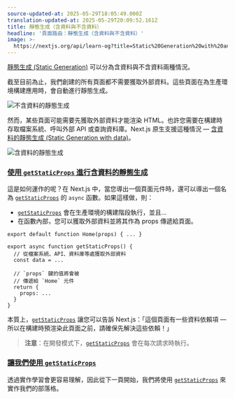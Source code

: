 ```yaml
---
source-updated-at: 2025-05-29T18:05:49.000Z
translation-updated-at: 2025-05-29T20:09:52.161Z
title: 靜態生成（含資料與不含資料）
headline: '頁面路由：靜態生成（含資料與不含資料）'
image: >-
  https://nextjs.org/api/learn-og?title=Static%20Generation%20with%20and%20without%20Data&amp;chapter=24
---
```


[靜態生成 (Static Generation)](/docs/pages/building-your-application/rendering/static-site-generation) 可以分為含資料與不含資料兩種情況。

截至目前為止，我們創建的所有頁面都不需要獲取外部資料。這些頁面在為生產環境構建應用時，會自動進行靜態生成。

![不含資料的靜態生成](https://h8DxKfmAPhn8O0p3.public.blob.vercel-storage.com/learn/pages-router/data-fetching/static-generation-without-data.png)

然而，某些頁面可能需要先獲取外部資料才能渲染 HTML。也許您需要在構建時存取檔案系統、呼叫外部 API 或查詢資料庫。Next.js 原生支援這種情況 — [含資料的靜態生成 (Static Generation with data)](https://nextjs.org/docs/basic-features/pages#static-generation-with-data)。

![含資料的靜態生成](https://h8DxKfmAPhn8O0p3.public.blob.vercel-storage.com/learn/pages-router/data-fetching/static-generation-with-data.png)

### [使用 `getStaticProps` 進行含資料的靜態生成](#static-generation-with-data-using-getstaticprops)

這是如何運作的呢？在 Next.js 中，當您導出一個頁面元件時，還可以導出一個名為 [`getStaticProps`](/docs/basic-features/data-fetching#getstaticprops-static-generation) 的 `async` 函數。如果這樣做，則：

*   [`getStaticProps`](/docs/basic-features/data-fetching#getstaticprops-static-generation) 會在生產環境的構建階段執行，並且...
*   在函數內部，您可以獲取外部資料並將其作為 props 傳遞給頁面。

```
export default function Home(props) { ... }
 
export async function getStaticProps() {
  // 從檔案系統、API、資料庫等處獲取外部資料
  const data = ...
 
  // `props` 鍵的值將會被
  // 傳遞給 `Home` 元件
  return {
    props: ...
  }
}
```

本質上，[`getStaticProps`](/docs/basic-features/data-fetching#getstaticprops-static-generation) 讓您可以告訴 Next.js：「這個頁面有一些資料依賴項 — 所以在構建時預渲染此頁面之前，請確保先解決這些依賴！」

> **注意**：在開發模式下，[`getStaticProps`](/docs/basic-features/data-fetching#getstaticprops-static-generation) 會在每次請求時執行。

### [讓我們使用 `getStaticProps`](#lets-use-getstaticprops)

透過實作學習會更容易理解，因此從下一頁開始，我們將使用 [`getStaticProps`](/docs/basic-features/data-fetching#getstaticprops-static-generation) 來實作我們的部落格。